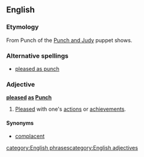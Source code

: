 ==English==
===Etymology===
From Punch of the [[w:Punch and Judy|Punch and Judy]] puppet shows.
===Alternative spellings===
*[[pleased as punch]]
===Adjective===
'''[[pleased]] [[as]] [[Punch]]''' {{not comparable}}
#[[pleased|Pleased]] with one's [[action]]s or [[achievement]]s.
====Synonyms====
*[[complacent]]
[[category:English phrases]][[category:English adjectives]]